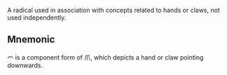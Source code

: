 A radical used in association with concepts related to hands or claws, not used independently.

## Mnemonic

爫 is a component form of 爪, which depicts a hand or claw pointing downwards.
